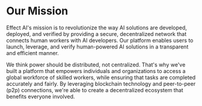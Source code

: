 # Our Mission
Effect AI's mission is to revolutionize the way AI solutions are developed, deployed, and verified by providing a secure, decentralized network that connects human workers with AI developers. Our platform enables users to launch, leverage, and verify human-powered AI solutions in a transparent and efficient manner.

We think power should be distributed, not centralized. That's why we've built a platform that empowers individuals and organizations to access a global workforce of skilled workers, while ensuring that tasks are completed accurately and fairly. By leveraging blockchain technology and peer-to-peer (p2p) connections, we're able to create a decentralized ecosystem that benefits everyone involved.